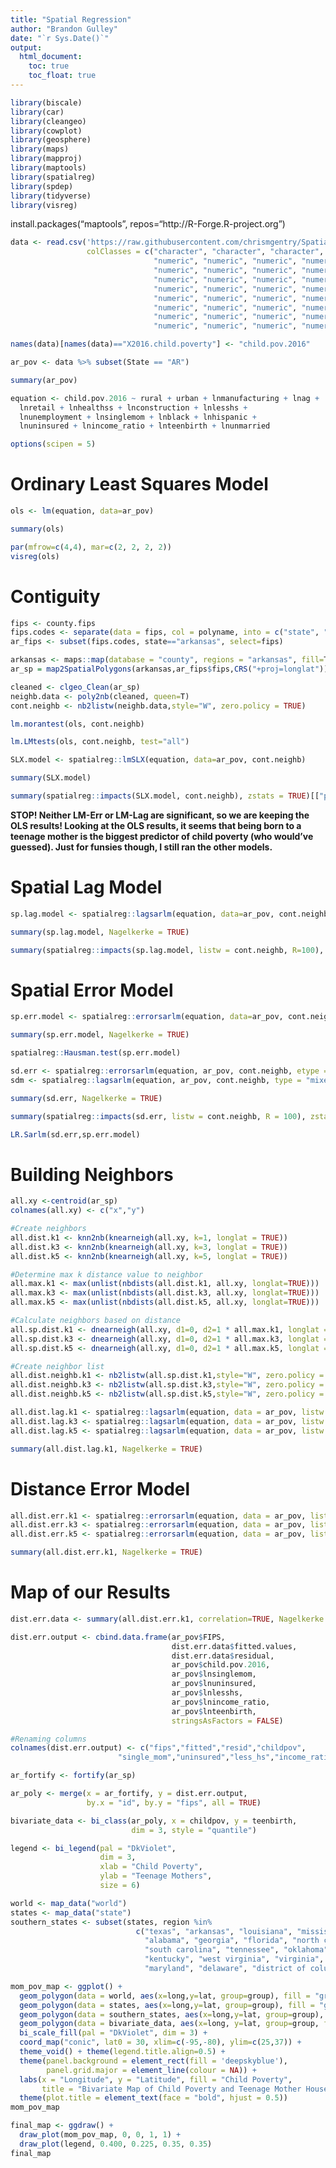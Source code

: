 ```yaml
---
title: "Spatial Regression"
author: "Brandon Gulley"
date: "`r Sys.Date()`"
output:
  html_document:
    toc: true
    toc_float: true
---
```


```r

library(biscale)
library(car)
library(cleangeo)
library(cowplot)
library(geosphere)
library(maps)
library(mapproj)
library(maptools)
library(spatialreg)
library(spdep)
library(tidyverse)
library(visreg)

```

install.packages("maptools", repos="http://R-Forge.R-project.org")

``` r

data <- read.csv('https://raw.githubusercontent.com/chrismgentry/Spatial-Regression/master/Data/childpov18_southfull.csv', 
                 colClasses = c("character", "character", "character", 
                                "numeric", "numeric", "numeric", "numeric",
                                "numeric", "numeric", "numeric", "numeric",
                                "numeric", "numeric", "numeric", "numeric", 
                                "numeric", "numeric", "numeric", "numeric",
                                "numeric", "numeric", "numeric", "numeric",
                                "numeric", "numeric", "numeric", "numeric", 
                                "numeric", "numeric", "numeric", "numeric",
                                "numeric", "numeric", "numeric", "numeric"))

```

``` r

names(data)[names(data)=="X2016.child.poverty"] <- "child.pov.2016"

```

``` r

ar_pov <- data %>% subset(State == "AR")

summary(ar_pov)

equation <- child.pov.2016 ~ rural + urban + lnmanufacturing + lnag + 
  lnretail + lnhealthss + lnconstruction + lnlesshs + 
  lnunemployment + lnsinglemom + lnblack + lnhispanic + 
  lnuninsured + lnincome_ratio + lnteenbirth + lnunmarried

options(scipen = 5)

```

# **Ordinary Least Squares Model**

``` r

ols <- lm(equation, data=ar_pov)

summary(ols)

par(mfrow=c(4,4), mar=c(2, 2, 2, 2))
visreg(ols)

```

# **Contiguity**

``` r

fips <- county.fips
fips.codes <- separate(data = fips, col = polyname, into = c("state", "county"), sep = ",")
ar_fips <- subset(fips.codes, state=="arkansas", select=fips)

arkansas <- maps::map(database = "county", regions = "arkansas", fill=T, plot=F)
ar_sp = map2SpatialPolygons(arkansas,ar_fips$fips,CRS("+proj=longlat"))

cleaned <- clgeo_Clean(ar_sp)
neighb.data <- poly2nb(cleaned, queen=T)
cont.neighb <- nb2listw(neighb.data,style="W", zero.policy = TRUE)

```



``` r

lm.morantest(ols, cont.neighb)

lm.LMtests(ols, cont.neighb, test="all")

SLX.model <- spatialreg::lmSLX(equation, data=ar_pov, cont.neighb)

summary(SLX.model)

summary(spatialreg::impacts(SLX.model, cont.neighb), zstats = TRUE)[["pzmat"]]

```

**STOP! Neither LM-Err or LM-Lag are significant, so we are keeping the OLS results! Looking at the OLS results, it seems that being born to a teenage mother is the biggest predictor of child poverty (who would've guessed). Just for funsies though, I still ran the other models.**

# **Spatial Lag Model**

``` r

sp.lag.model <- spatialreg::lagsarlm(equation, data=ar_pov, cont.neighb)

summary(sp.lag.model, Nagelkerke = TRUE)

summary(spatialreg::impacts(sp.lag.model, listw = cont.neighb, R=100), zstats = TRUE)[["pzmat"]]

```

# **Spatial Error Model**

``` r

sp.err.model <- spatialreg::errorsarlm(equation, data=ar_pov, cont.neighb)

summary(sp.err.model, Nagelkerke = TRUE)

spatialreg::Hausman.test(sp.err.model)

sd.err <- spatialreg::errorsarlm(equation, ar_pov, cont.neighb, etype = "emixed")
sdm <- spatialreg::lagsarlm(equation, ar_pov, cont.neighb, type = "mixed")

summary(sd.err, Nagelkerke = TRUE)

summary(spatialreg::impacts(sd.err, listw = cont.neighb, R = 100), zstats = TRUE)[["pzmat"]]

LR.Sarlm(sd.err,sp.err.model)

```

# **Building Neighbors**

``` r

all.xy <-centroid(ar_sp)
colnames(all.xy) <- c("x","y")

#Create neighbors
all.dist.k1 <- knn2nb(knearneigh(all.xy, k=1, longlat = TRUE))
all.dist.k3 <- knn2nb(knearneigh(all.xy, k=3, longlat = TRUE))
all.dist.k5 <- knn2nb(knearneigh(all.xy, k=5, longlat = TRUE))

#Determine max k distance value to neighbor
all.max.k1 <- max(unlist(nbdists(all.dist.k1, all.xy, longlat=TRUE)))
all.max.k3 <- max(unlist(nbdists(all.dist.k3, all.xy, longlat=TRUE)))
all.max.k5 <- max(unlist(nbdists(all.dist.k5, all.xy, longlat=TRUE)))

#Calculate neighbors based on distance
all.sp.dist.k1 <- dnearneigh(all.xy, d1=0, d2=1 * all.max.k1, longlat = TRUE)
all.sp.dist.k3 <- dnearneigh(all.xy, d1=0, d2=1 * all.max.k3, longlat = TRUE)
all.sp.dist.k5 <- dnearneigh(all.xy, d1=0, d2=1 * all.max.k5, longlat = TRUE)

#Create neighbor list
all.dist.neighb.k1 <- nb2listw(all.sp.dist.k1,style="W", zero.policy = TRUE)
all.dist.neighb.k3 <- nb2listw(all.sp.dist.k3,style="W", zero.policy = TRUE)
all.dist.neighb.k5 <- nb2listw(all.sp.dist.k5,style="W", zero.policy = TRUE)

all.dist.lag.k1 <- spatialreg::lagsarlm(equation, data = ar_pov, listw = all.dist.neighb.k1)
all.dist.lag.k3 <- spatialreg::lagsarlm(equation, data = ar_pov, listw = all.dist.neighb.k3)
all.dist.lag.k5 <- spatialreg::lagsarlm(equation, data = ar_pov, listw = all.dist.neighb.k5)

summary(all.dist.lag.k1, Nagelkerke = TRUE)

```

# **Distance Error Model**

``` r

all.dist.err.k1 <- spatialreg::errorsarlm(equation, data = ar_pov, listw = all.dist.neighb.k1)
all.dist.err.k3 <- spatialreg::errorsarlm(equation, data = ar_pov, listw = all.dist.neighb.k3)
all.dist.err.k5 <- spatialreg::errorsarlm(equation, data = ar_pov, listw = all.dist.neighb.k5)

summary(all.dist.err.k1, Nagelkerke = TRUE)

```

# **Map of our Results**

``` r

dist.err.data <- summary(all.dist.err.k1, correlation=TRUE, Nagelkerke = TRUE)

dist.err.output <- cbind.data.frame(ar_pov$FIPS,
                                    dist.err.data$fitted.values, 
                                    dist.err.data$residual, 
                                    ar_pov$child.pov.2016, 
                                    ar_pov$lnsinglemom, 
                                    ar_pov$lnuninsured, 
                                    ar_pov$lnlesshs, 
                                    ar_pov$lnincome_ratio,
                                    ar_pov$lnteenbirth,
                                    stringsAsFactors = FALSE)

#Renaming columns
colnames(dist.err.output) <- c("fips","fitted","resid","childpov",
                        "single_mom","uninsured","less_hs","income_ratio", "teenbirth")

ar_fortify <- fortify(ar_sp)

ar_poly <- merge(x = ar_fortify, y = dist.err.output, 
                 by.x = "id", by.y = "fips", all = TRUE)

bivariate_data <- bi_class(ar_poly, x = childpov, y = teenbirth, 
                           dim = 3, style = "quantile")

legend <- bi_legend(pal = "DkViolet",
                    dim = 3,
                    xlab = "Child Poverty",
                    ylab = "Teenage Mothers",
                    size = 6)

world <- map_data("world")
states <- map_data("state")
southern_states <- subset(states, region %in% 
                            c("texas", "arkansas", "louisiana", "mississippi", 
                              "alabama", "georgia", "florida", "north carolina",
                              "south carolina", "tennessee", "oklahoma", 
                              "kentucky", "west virginia", "virginia", 
                              "maryland", "delaware", "district of columbia"))

mom_pov_map <- ggplot() + 
  geom_polygon(data = world, aes(x=long,y=lat, group=group), fill = "gray95", color = "white") +
  geom_polygon(data = states, aes(x=long,y=lat, group=group), fill = "gray", color = "white") +
  geom_polygon(data = southern_states, aes(x=long,y=lat, group=group), fill = NA, size = 0.01, color = "white") +  
  geom_polygon(data = bivariate_data, aes(x=long, y=lat, group=group, fill = bi_class), color = "grey50", show.legend = FALSE) + 
  bi_scale_fill(pal = "DkViolet", dim = 3) +
  coord_map("conic", lat0 = 30, xlim=c(-95,-80), ylim=c(25,37)) +
  theme_void() + theme(legend.title.align=0.5) +
  theme(panel.background = element_rect(fill = 'deepskyblue'),
        panel.grid.major = element_line(colour = NA)) +
  labs(x = "Longitude", y = "Latitude", fill = "Child Poverty", 
       title = "Bivariate Map of Child Poverty and Teenage Mother Households") +
  theme(plot.title = element_text(face = "bold", hjust = 0.5))
mom_pov_map

```

``` r

final_map <- ggdraw() +
  draw_plot(mom_pov_map, 0, 0, 1, 1) +
  draw_plot(legend, 0.400, 0.225, 0.35, 0.35)
final_map

```